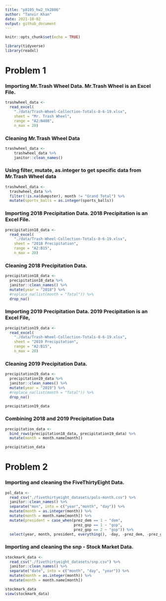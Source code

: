 ```yaml
---
title: "p8105_hw2_tk2886"
author: "Tanvir Khan"
date: 2021-10-02
output: github_document
---
```


```r
knitr::opts_chunk$set(echo = TRUE)

library(tidyverse)
library(readxl)
```

# Problem 1 

### Importing Mr.Trash Wheel Data. Mr.Trash Wheel is an Excel File. 
```r
trashwheel_data <- 
  read_excel(
    "./data/Trash-Wheel-Collection-Totals-8-6-19.xlsx",
    sheet = "Mr. Trash Wheel",
    range = "A2:N408",
    n_max = 20)
```

### Cleaning Mr.Trash Wheel Data
```r
trashwheel_data <-
    trashwheel_data %>%
    janitor::clean_names() 
```

### Using filter, mutate, as.integer to get specific data from Mr.Trash Wheel data
```r
trashwheel_data <-
  trashwheel_data %>%
  filter(!is.na(dumpster), month != "Grand Total") %>%
  mutate(sports_balls = as.integer(sports_balls))
```


### Importing 2018 Precipitation Data. 2018 Precipitation is an Excel File. 
```r
precipitation18_data <-
  read_excel(
    "./data/Trash-Wheel-Collection-Totals-8-6-19.xlsx",
    sheet = "2018 Precipitation",
    range = "A2:B15",
    n_max = 20)
```


### Cleaning 2018 Precipitation Data.
```r
precipitation18_data <-
  precipitation18_data %>%
  janitor::clean_names() %>%
  mutate(year = "2018") %>%
  #replace_na(list(month = "Total")) %>%
  drop_na()
```

### Importing 2019 Precipitation Data. 2019 Precipitation is an Excel File, 
```r
precipitation19_data <-
  read_excel(
    "./data/Trash-Wheel-Collection-Totals-8-6-19.xlsx",
    sheet = "2019 Precipitation",
    range = "A2:B15",
    n_max = 20)

```

### Cleaning 2019 Precipitation Data.
```r
precipitation19_data <-
  precipitation19_data %>%
  janitor::clean_names() %>%
  mutate(year = "2019") %>%
  #replace_na(list(month = "Total")) %>%
  drop_na()

precipitation19_data
```


### Combining 2018 and 2019 Precipitation Data
```r
precipitation_data <-
  bind_rows(precipitation18_data, precipitation19_data) %>%
  mutate(month = month.name[month])

precipitation_data
```


# Problem 2

### Importing and cleaning the FiveThirtyEight Data. 
```r
pol_data <- 
  read_csv("./fivethirtyeight_datasets/pols-month.csv") %>%
  janitor::clean_names() %>%
  separate("mon", into = c("year","month", "day")) %>%
  mutate(month = as.integer(month)) %>%
  mutate(month = month.name[month]) %>%
  mutate(president = case_when(prez_dem == 1 ~ "dem", 
                               prez_gop == 1 ~ "gop",
                               prez_gop == 2 ~ "gop")) %>%
  select(year, month, president, everything(), -day, -prez_dem, -prez_gop)
```


### Importing and cleaning the snp - Stock Market Data.
```r
stockmark_data <-
  read_csv("./fivethirtyeight_datasets/snp.csv") %>%
  janitor::clean_names() %>%
  separate("date", into = c("month", "day", "year")) %>%
  mutate(month = as.integer(month)) %>%
  mutate(month = month.name[month]) 

stockmark_data 
view(stockmark_data)
```






